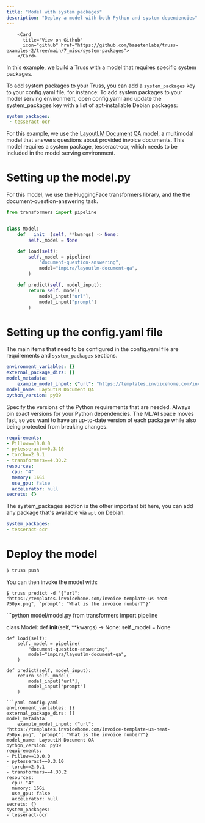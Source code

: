 ```yaml
---
title: "Model with system packages"
description: "Deploy a model with both Python and system dependencies"
---
```



        <Card
          title="View on Github"
          icon="github" href="https://github.com/basetenlabs/truss-examples-2/tree/main/7_misc/system-packages">
        </Card>

In this example, we build a Truss with a model that requires specific system packages.

To add system packages to your Truss, you can add a `system_packages` key to your config.yaml file,
for instance:
To add system packages to your model serving environment, open config.yaml and
update the system_packages key with a list of apt-installable Debian packages:

```yaml config.yaml
system_packages:
 - tesseract-ocr
```

For this example, we use the [LayoutLM Document QA](https://huggingface.co/impira/layoutlm-document-qa) model,
a multimodal model that answers questions about provided invoice documents. This model requires a system
package, tesseract-ocr, which needs to be included in the model serving environment.

# Setting up the model.py

For this model, we use the HuggingFace transformers library, and the the document-question-answering task.

```python model/model.py
from transformers import pipeline


class Model:
    def __init__(self, **kwargs) -> None:
        self._model = None

    def load(self):
        self._model = pipeline(
            "document-question-answering",
            model="impira/layoutlm-document-qa",
        )

    def predict(self, model_input):
        return self._model(
            model_input["url"],
            model_input["prompt"]
        )
```

# Setting up the config.yaml file

The main items that need to be configured in the config.yaml file are requirements
and `system_packages` sections.

```yaml config.yaml
environment_variables: {}
external_package_dirs: []
model_metadata:
    example_model_input: {"url": "https://templates.invoicehome.com/invoice-template-us-neat-750px.png", "prompt": "What is the invoice number?"}
model_name: LayoutLM Document QA
python_version: py39
```
Specify the versions of the Python requirements that are needed.
<Note>Always pin exact versions for your Python dependencies. The ML/AI space moves fast, so you want to have an up-to-date version of each package while also being protected from breaking changes.</Note>

```yaml config.yaml
requirements:
- Pillow==10.0.0
- pytesseract==0.3.10
- torch==2.0.1
- transformers==4.30.2
resources:
  cpu: "4"
  memory: 16Gi
  use_gpu: false
  accelerator: null
secrets: {}
```
The system_packages section is the other important bit here, you can
add any package that's available via `apt` on Debian.

```yaml config.yaml
system_packages:
- tesseract-ocr
```
# Deploy the model
```bash
$ truss push
```
You can then invoke the model with:
```
$ truss predict -d '{"url": "https://templates.invoicehome.com/invoice-template-us-neat-750px.png", "prompt": "What is the invoice number?"}'
```

<RequestExample>
```python model/model.py
from transformers import pipeline


class Model:
    def __init__(self, **kwargs) -> None:
        self._model = None

    def load(self):
        self._model = pipeline(
            "document-question-answering",
            model="impira/layoutlm-document-qa",
        )

    def predict(self, model_input):
        return self._model(
            model_input["url"],
            model_input["prompt"]
        )
```
```yaml config.yaml
environment_variables: {}
external_package_dirs: []
model_metadata:
    example_model_input: {"url": "https://templates.invoicehome.com/invoice-template-us-neat-750px.png", "prompt": "What is the invoice number?"}
model_name: LayoutLM Document QA
python_version: py39
requirements:
- Pillow==10.0.0
- pytesseract==0.3.10
- torch==2.0.1
- transformers==4.30.2
resources:
  cpu: "4"
  memory: 16Gi
  use_gpu: false
  accelerator: null
secrets: {}
system_packages:
- tesseract-ocr
```
</RequestExample>

